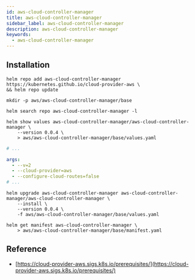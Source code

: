 ```yaml
---
id: aws-cloud-controller-manager​
title: aws-cloud-controller-manager​
sidebar_label: aws-cloud-controller-manager​
description: aws-cloud-controller-manager​
keywords:
  - aws-cloud-controller-manager​
---
```


## Installation

```shell
helm repo add aws-cloud-controller-manager https://kubernetes.github.io/cloud-provider-aws \
&& helm repo update
```

```shell
mkdir -p aws/aws-cloud-controller-manager/base
```

```shell
helm search repo aws-cloud-controller-manager -l
```

```shell
helm show values aws-cloud-controller-manager/aws-cloud-controller-manager \
    --version 0.0.4 \
    > aws/aws-cloud-controller-manager/base/values.yaml
```

```yaml title="aws/aws-cloud-controller-manager/base/values.yaml"
# ...

args:
  - --v=2
  - --cloud-provider=aws
  - --configure-cloud-routes=false
# ...
```

```shell
helm upgrade aws-cloud-controller-manager aws-cloud-controller-manager/aws-cloud-controller-manager \
    --install \
    --version 0.0.4 \
    -f aws/aws-cloud-controller-manager/base/values.yaml
```

```shell
helm get manifest aws-cloud-controller-manager \
    > aws/aws-cloud-controller-manager/base/manifest.yaml
```

## Reference

- [https://cloud-provider-aws.sigs.k8s.io/prerequisites/](https://cloud-provider-aws.sigs.k8s.io/prerequisites/)
